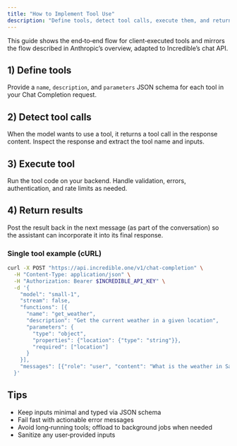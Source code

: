```yaml
---
title: "How to Implement Tool Use"
description: "Define tools, detect tool calls, execute them, and return results"
---
```


This guide shows the end‑to‑end flow for client‑executed tools and mirrors the flow described in Anthropic’s overview, adapted to Incredible’s chat API.

## 1) Define tools

Provide a `name`, `description`, and `parameters` JSON schema for each tool in your Chat Completion request.

## 2) Detect tool calls

When the model wants to use a tool, it returns a tool call in the response content. Inspect the response and extract the tool name and inputs.

## 3) Execute tool

Run the tool code on your backend. Handle validation, errors, authentication, and rate limits as needed.

## 4) Return results

Post the result back in the next message (as part of the conversation) so the assistant can incorporate it into its final response.

### Single tool example (cURL)

```bash
curl -X POST "https://api.incredible.one/v1/chat-completion" \
  -H "Content-Type: application/json" \
  -H "Authorization: Bearer $INCREDIBLE_API_KEY" \
  -d '{
    "model": "small-1",
    "stream": false,
    "functions": [{
      "name": "get_weather",
      "description": "Get the current weather in a given location",
      "parameters": {
        "type": "object",
        "properties": {"location": {"type": "string"}},
        "required": ["location"]
      }
    }],
    "messages": [{"role": "user", "content": "What is the weather in San Francisco?"}]
  }'
```


## Tips

- Keep inputs minimal and typed via JSON schema
- Fail fast with actionable error messages
- Avoid long‑running tools; offload to background jobs when needed
- Sanitize any user‑provided inputs
